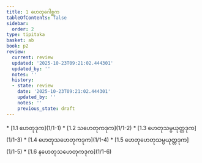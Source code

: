 ```yaml
---
title: 1 ဟေတုဂေါစ္ဆက
tableOfContents: false
sidebar:
  order: 2
type: tipitaka
basket: ab
book: p2
review:
  current: review
  updated: '2025-10-23T09:21:02.444301'
  updated_by: ''
  notes: ''
  history:
  - state: review
    date: '2025-10-23T09:21:02.444301'
    updated_by: ''
    notes: ''
    previous_state: draft
---
```



<ReviewStatus review={frontmatter.review} showDetails={true} />

<HypothesisAnnotation frontmatter={frontmatter} />

<DynamicBreadcrumb />



<TableOfContents book="p2" section="1">
* [1.1 ဟေတုဒုက](1/1-1)
* [1.2 သဟေတုကဒုက](1/1-2)
* [1.3 ဟေတုသမ္ပယုတ္တဒုက](1/1-3)
* [1.4 ဟေတုသဟေတုကဒုက](1/1-4)
* [1.5 ဟေတုဟေတုသမ္ပယုတ္တဒုက](1/1-5)
* [1.6 နဟေတုသဟေတုကဒုက](1/1-6)
</TableOfContents>